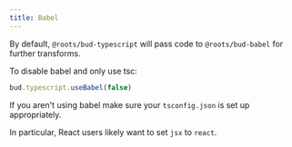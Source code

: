 ```yaml
---
title: Babel
---
```


By default, `@roots/bud-typescript` will pass code to `@roots/bud-babel` for further transforms.

To disable babel and only use tsc:

```ts title=bud.config.ts
bud.typescript.useBabel(false)
```

If you aren't using babel make sure your `tsconfig.json` is set up appropriately.

In particular, React users likely want to set `jsx` to `react`.
